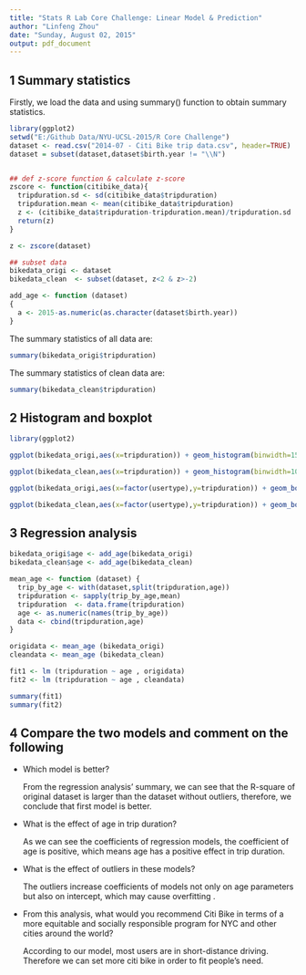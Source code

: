 ```yaml
---
title: "Stats R Lab Core Challenge: Linear Model & Prediction"
author: "Linfeng Zhou"
date: "Sunday, August 02, 2015"
output: pdf_document
---
```



## 1 Summary statistics
  Firstly, we load the data and using summary() function to obtain summary statistics. 
  
```r
library(ggplot2)
setwd("E:/Github Data/NYU-UCSL-2015/R Core Challenge")
dataset <- read.csv("2014-07 - Citi Bike trip data.csv", header=TRUE)
dataset = subset(dataset,dataset$birth.year != "\\N")


## def z-score function & calculate z-score
zscore <- function(citibike_data){
  tripduration.sd <- sd(citibike_data$tripduration)
  tripduration.mean <- mean(citibike_data$tripduration)
  z <- (citibike_data$tripduration-tripduration.mean)/tripduration.sd
  return(z)
}

z <- zscore(dataset)

## subset data
bikedata_origi <- dataset 
bikedata_clean  <- subset(dataset, z<2 & z>-2)

add_age <- function (dataset)
{
  a <- 2015-as.numeric(as.character(dataset$birth.year))
}

```

   The summary statistics of all data are:
```r
summary(bikedata_origi$tripduration)

```
   The summary statistics of clean data are:
```r
summary(bikedata_clean$tripduration)

```

## 2 Histogram and boxplot

```r
library(ggplot2)

ggplot(bikedata_origi,aes(x=tripduration)) + geom_histogram(binwidth=150,fill="white",colour="black")+ggtitle("tripduration of Original Data")

ggplot(bikedata_clean,aes(x=tripduration)) + geom_histogram(binwidth=100,fill="white",colour="black")+ggtitle("tripduration of Clean Data")

ggplot(bikedata_origi,aes(x=factor(usertype),y=tripduration)) + geom_boxplot(outlier.size=0.1,outlier.shape=0) +ggtitle("Boxplot for Original Data")

ggplot(bikedata_clean,aes(x=factor(usertype),y=tripduration)) + geom_boxplot(outlier.size=0.1,outlier.shape=0) +ggtitle("Boxplot for Clean Data")

```

## 3 Regression analysis 
```r
bikedata_origi$age <- add_age(bikedata_origi)
bikedata_clean$age <- add_age(bikedata_clean)

mean_age <- function (dataset) {
  trip_by_age <- with(dataset,split(tripduration,age))
  tripduration <- sapply(trip_by_age,mean)
  tripduration  <- data.frame(tripduration)
  age <- as.numeric(names(trip_by_age))
  data <- cbind(tripduration,age)
}

origidata <- mean_age (bikedata_origi)
cleandata <- mean_age (bikedata_clean)

fit1 <- lm (tripduration ~ age , origidata)
fit2 <- lm (tripduration ~ age , cleandata)

summary(fit1)
summary(fit2)
```

## 4 Compare the two models and comment on the following  
  
  - Which model is better?
   
     From the regression analysis' summary, we can see that the R-square of original dataset is larger than the dataset without outliers, therefore, we conclude that first model is better.
  
  - What is the effect of age in trip duration?
     
    As we can see the coefficients of regression models, the coefficient of age is positive, which means age has a positive effect in trip duration.
  
  - What is the effect of outliers in these models?
  
    The outliers increase coefficients of models not only on age parameters but also on intercept, which may cause overfitting .
  
   - From this analysis, what would you recommend Citi Bike in terms of a more equitable and socially responsible program for NYC and other cities around the world?  
    
     According to our model, most users are in short-distance driving. Therefore we can set more citi bike in order to fit people's need. 
      